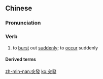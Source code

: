 ==Chinese==
{{zh-forms|s=突发}}

===Pronunciation===
{{zh-pron
|m=突fā
|c=dat6 faat3
|mn=tu̍t-hoat
|cat=v
}}

===Verb===
{{zh-verb}}

# to [[burst]] out [[suddenly]]; to [[occur]] suddenly
#: {{zh-x|突發 新聞|'''breaking''' news}}

====Derived terms====
{{zh-der|突發奇想}}

[[zh-min-nan:突發]]
[[ko:突發]]
